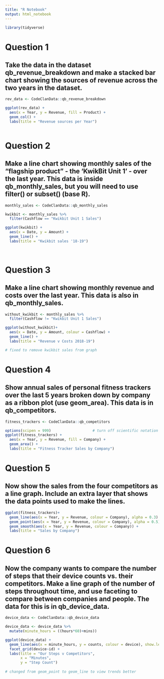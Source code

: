 ```yaml
---
title: "R Notebook"
output: html_notebook
---
```

```r
library(tidyverse)
```


# Question 1

## Take the data in the dataset qb_revenue_breakdown and make a stacked bar chart showing the sources of revenue across the two years in the dataset.

```r
rev_data <- CodeClanData::qb_revenue_breakdown

ggplot(rev_data) +
  aes(x = Year, y = Revenue, fill = Product) +
  geom_col() +
  labs(title = "Revenue sources per Year")
  

```

# Question 2

## Make a line chart showing monthly sales of the “flagship product” - the ‘KwikBit Unit 1’ - over the last year. This data is inside qb_monthly_sales, but you will need to use filter() or subset() (base R).

```r

monthly_sales <- CodeClanData::qb_monthly_sales

kwikbit <- monthly_sales %>% 
  filter(Cashflow == "Kwikbit Unit 1 Sales")

ggplot(kwikbit) +
  aes(x = Date, y = Amount) +
  geom_line() +
  labs(title = "Kwikbit sales '18-19")
  
  
```

# Question 3

## Make a line chart showing monthly revenue and costs over the last year. This data is also in qb_monthly_sales.

```r

without_kwikbit <- monthly_sales %>% 
  filter(Cashflow != "Kwikbit Unit 1 Sales")

ggplot(without_kwikbit)+
  aes(x = Date, y = Amount, colour = Cashflow) +
  geom_line() +
  labs(title = "Revenue v Costs 2018-19")

# fixed to remove kwikbit sales from graph
```

# Question 4

## Show annual sales of personal fitness trackers over the last 5 years broken down by company as a ribbon plot (use geom_area). This data is in qb_competitors.

```r

fitness_trackers <- CodeClanData::qb_competitors

options(scipen = 999)                   # turn off scientific notation
ggplot(fitness_trackers) +
  aes(x = Year, y = Revenue, fill = Company) +
  geom_area() +
  labs(title = "Fitness Tracker Sales by Company")

```

# Question 5

## Now show the sales from the four competitors as a line graph. Include an extra layer that shows the data points used to make the lines.

```r

ggplot(fitness_trackers)+
  geom_line(aes(x = Year, y = Revenue, colour = Company), alpha = 0.3) +
  geom_point(aes(x = Year, y = Revenue, colour = Company), alpha = 0.5) +
  geom_smooth(aes(x = Year, y = Revenue, colour = Company)) +
  labs(title = "Sales by Company")

```

# Question 6

## Now the company wants to compare the number of steps that their device counts vs. their competitors. Make a line graph of the number of steps throughout time, and use faceting to compare between companies and people. The data for this is in qb_device_data.

```r

device_data <- CodeClanData::qb_device_data

device_data <- device_data %>% 
  mutate(minute_hours = ((hours*60)+mins))

ggplot(device_data) +
  geom_line(aes(x = minute_hours, y = counts, colour = device), show.legend = F) +
  facet_grid(device~id) +
  labs(title = "Our Steps v Competitors",
       x = "Minutes",
       y = "Step Count")
  
# changed from geom_point to geom_line to view trends better
```

